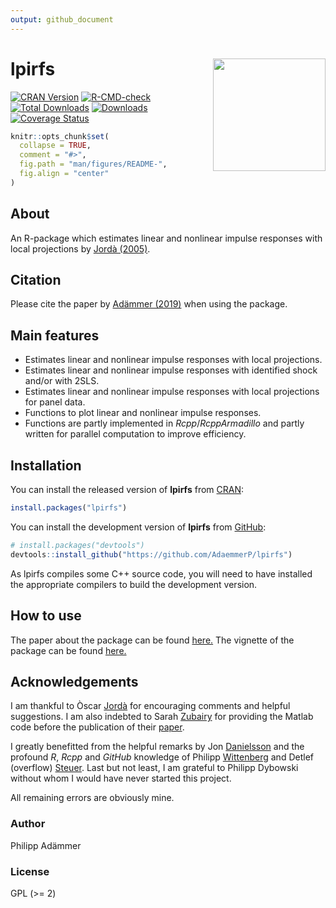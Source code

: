 ```yaml
---
output: github_document
---
```


<!-- README.md is generated from README.Rmd. Please edit that file -->

# lpirfs <a href='https://journal.r-project.org/archive/2019/RJ-2019-052/index.html'><img src='man/figures/lpirfs_logo.png' align="right" height="180" /></a>

<!-- # lpirfs   -->
[![CRAN Version](https://www.r-pkg.org/badges/version/lpirfs)](https://CRAN.R-project.org/package=lpirfs)
 [![R-CMD-check](https://github.com/AdaemmerP/lpirfs/workflows/R-CMD-check/badge.svg)](https://github.com/AdaemmerP/lpirfs/actions)
[![Total Downloads](https://cranlogs.r-pkg.org/badges/grand-total/lpirfs?color=orange)](https://CRAN.R-project.org/package=lpirfs)
[![Downloads](https://cranlogs.r-pkg.org/badges/lpirfs)](https://CRAN.R-project.org/package=lpirfs)
[![Coverage Status](https://codecov.io/gh/adaemmerp/lpirfs/graph/badge.svg)](https://app.codecov.io/github/adaemmerp/lpirfs?branch=master)

```r
knitr::opts_chunk$set(
  collapse = TRUE,
  comment = "#>",
  fig.path = "man/figures/README-",
  fig.align = "center"
)
```


## About
An R-package which estimates linear and nonlinear impulse responses
with local projections by [Jordà (2005)](https://www.aeaweb.org/articles?id=10.1257/0002828053828518).<br />

## Citation
Please cite the paper by  [Adämmer (2019)](https://journal.r-project.org/archive/2019/RJ-2019-052/index.html)
when using the package.

## Main features

- Estimates linear and nonlinear impulse responses with local projections.
- Estimates linear and nonlinear impulse responses with identified shock and/or with 2SLS.
- Estimates linear and nonlinear impulse responses with local projections for panel data.
- Functions to plot linear and nonlinear impulse responses.
- Functions are partly implemented in *Rcpp*/*RcppArmadillo* and partly written for parallel computation
  to improve efficiency.


## Installation

You can install the released version of **lpirfs** from [CRAN](https://CRAN.R-project.org):

``` r
install.packages("lpirfs")
```

You can install the development version of **lpirfs** from [GitHub](https://github.com/):

``` r
# install.packages("devtools")
devtools::install_github("https://github.com/AdaemmerP/lpirfs")
```

As lpirfs compiles some C++ source code, you will need to have installed the appropriate compilers to build the development version.

## How to use 
The paper about the package can be found [here.](https://journal.r-project.org/archive/2019/RJ-2019-052/index.html)
The vignette of the package can be found [here.](https://cran.r-project.org/package=lpirfs)

## Acknowledgements
I am thankful to Òscar [Jordà](https://sites.google.com/site/oscarjorda/) for encouraging comments and helpful suggestions. I am also indebted to Sarah [Zubairy](https://sites.google.com/site/sarahzubairy/) for providing the Matlab code before the publication of their 
[paper](https://doi.org/10.1086/696277). 

I greatly benefitted from the helpful remarks by Jon [Danielsson](https://www.systemicrisk.ac.uk/people/jon-danielsson) and the profound *R*, *Rcpp* and *GitHub* knowledge of Philipp [Wittenberg](https://github.com/wittenberg) and Detlef (overflow) [Steuer](https://github.com/dsteuer).
Last but not least, I am grateful to Philipp Dybowski without whom I would have never started this project.

All remaining errors are obviously mine. 


### Author
Philipp Adämmer

### License

GPL (>= 2)
